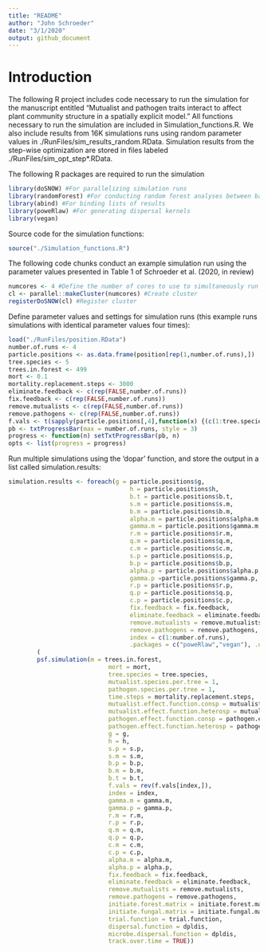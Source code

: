 ```yaml
---
title: "README"
author: "John Schroeder"
date: "3/1/2020"
output: github_document
---
```


Introduction
=======
The following R project includes code necessary to run the simulation for the manuscript entitled "Mutualist and pathogen traits interact to affect plant community structure in a spatially explicit model." All functions necessary to run the simulation are included in Simulation_functions.R. We also include results from 16K simulations runs using random parameter values in ./RunFiles/sim_results_random.RData. Simulation results from the step-wise optimization are stored in files labeled ./RunFiles/sim_opt_step*.RData.

The following R packages are required to run the simulation
```r
library(doSNOW) #For parallelizing simulation runs
library(randomForest) #For conducting random forest analyses between batches of runs (used for optimization)
library(abind) #For binding lists of results
library(poweRlaw) #For generating dispersal kernels
library(vegan)
```

Source code for the simulation functions:
```r
source("./Simulation_functions.R")
```

The following code chunks conduct an example simulation run using the parameter values presented in Table 1 of Schroeder et al. (2020, in review)
```r
numcores <- 4 #Define the number of cores to use to simultaneously run multiple simulations
cl <- parallel::makeCluster(numcores) #Create cluster
registerDoSNOW(cl) #Register cluster
```

Define parameter values and settings for simulation runs (this example runs simulations with identical parameter values four times):
```r
load("./RunFiles/position.RData")
number.of.runs <- 4
particle.positions <- as.data.frame(position[rep(1,number.of.runs),])
tree.species <- 5
trees.in.forest <- 499
mort <- 0.1
mortality.replacement.steps <- 3000
eliminate.feedback <- c(rep(FALSE,number.of.runs))
fix.feedback <- c(rep(FALSE,number.of.runs))
remove.mutualists <- c(rep(FALSE,number.of.runs))
remove.pathogens <- c(rep(FALSE,number.of.runs))
f.vals <- t(sapply(particle.positions[,4],function(x) {(c(1:tree.species-1)/(tree.species-1))*(1-x)+x}))
pb <- txtProgressBar(max = number.of.runs, style = 3)
progress <- function(n) setTxtProgressBar(pb, n)
opts <- list(progress = progress)
```

Run multiple simulations using the 'dopar' function, and store the output in a list called simulation.results:
```r
simulation.results <- foreach(g = particle.positions$g,
                                  h = particle.positions$h,
                                  b.t = particle.positions$b.t,
                                  s.m = particle.positions$s.m,
                                  b.m = particle.positions$b.m,
                                  alpha.m = particle.positions$alpha.m,
                                  gamma.m = particle.positions$gamma.m,
                                  r.m = particle.positions$r.m,
                                  q.m = particle.positions$q.m,
                                  c.m = particle.positions$c.m,
                                  s.p = particle.positions$s.p,
                                  b.p = particle.positions$b.p,
                                  alpha.p = particle.positions$alpha.p,
                                  gamma.p =particle.positions$gamma.p,
                                  r.p = particle.positions$r.p,
                                  q.p = particle.positions$q.p,
                                  c.p = particle.positions$c.p,
                                  fix.feedback = fix.feedback,
                                  eliminate.feedback = eliminate.feedback,
                                  remove.mutualists = remove.mutualists,
                                  remove.pathogens = remove.pathogens,
                                  index = c(1:number.of.runs),
                                  .packages = c("poweRlaw","vegan"), .options.snow = opts) %dopar%
        (
        psf.simulation(m = trees.in.forest,
                            mort = mort,
                            tree.species = tree.species,
                            mutualist.species.per.tree = 1,
                            pathogen.species.per.tree = 1,
                            time.steps = mortality.replacement.steps,
                            mutualist.effect.function.consp = mutualist.effect.function.consp, 
                            mutualist.effect.function.heterosp = mutualist.effect.function.heterosp,
                            pathogen.effect.function.consp = pathogen.effect.function.consp,
                            pathogen.effect.function.heterosp = pathogen.effect.function.heterosp,
                            g = g,
                            h = h,
                            s.p = s.p,
                            s.m = s.m,
                            b.p = b.p,
                            b.m = b.m,
                            b.t = b.t,
                            f.vals = rev(f.vals[index,]),
                            index = index,
                            gamma.m = gamma.m,
                            gamma.p = gamma.p,
                            r.m = r.m,
                            r.p = r.p,
                            q.m = q.m,
                            q.p = q.p,
                            c.m = c.m,
                            c.p = c.p,
                            alpha.m = alpha.m,
                            alpha.p = alpha.p,
                            fix.feedback = fix.feedback,
                            eliminate.feedback = eliminate.feedback,
                            remove.mutualists = remove.mutualists,
                            remove.pathogens = remove.pathogens,
                            initiate.forest.matrix = initiate.forest.matrix,
                            initiate.fungal.matrix = initiate.fungal.matrix,
                            trial.function = trial.function,
                            dispersal.function = dpldis,
                            microbe.dispersal.function = dpldis,
                            track.over.time = TRUE))
```




